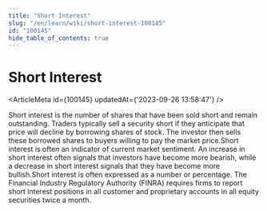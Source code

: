 ```yaml
---
title: "Short Interest"
slug: "/en/learn/wiki/short-interest-100145"
id: "100145"
hide_table_of_contents: true
---
```



# Short Interest

<ArticleMeta id={100145} updatedAt={'2023-09-26 13:58:47'} />
<div className='border-solid border-b border-t-0 my-4 border-[var(--ifm-color-gray-300)]' />

Short interest is the number of shares that have been sold short and remain outstanding. Traders typically sell a security short if they anticipate that price will decline by borrowing shares of stock. The investor then sells these borrowed shares to buyers willing to pay the market price.Short interest is often an indicator of current market sentiment. An increase in short interest often signals that investors have become more bearish, while a decrease in short interest signals that they have become more bullish.Short interest is often expressed as a number or percentage. The Financial Industry Regulatory Authority (FINRA) requires firms to report short interest positions in all customer and proprietary accounts in all equity securities twice a month.
